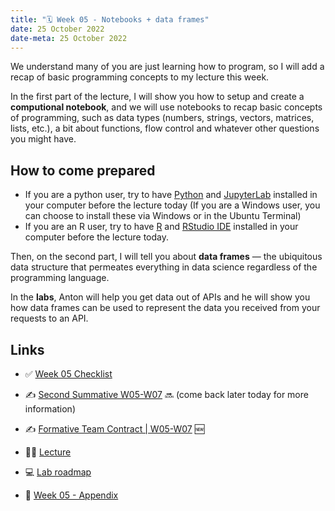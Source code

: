 ---
title: "🗓️ Week 05 - Notebooks + data frames"
date: 25 October 2022
date-meta: 25 October 2022
---

We understand many of you are just learning how to program, so I will add a recap of basic programming concepts to my lecture this week. 

In the first part of the lecture, I will show you how to setup and create a **computional notebook**, and we will use notebooks to recap basic concepts of programming, such as data types (numbers, strings, vectors, matrices, lists, etc.), a bit about functions, flow control and whatever other questions you might have. 

::: {.callout-tip collapse="false"}
## How to come prepared

- If you are a python user, try to have [Python](https://www.python.org/downloads/) and [JupyterLab](https://jupyter.org/install) installed in your computer before the lecture today (If you are a Windows user, you can choose to install these via Windows or in the Ubuntu Terminal)
- If you are an R user, try to have [R](https://www.r-project.org/) and [RStudio IDE](https://www.rstudio.com/products/rstudio/download/) installed in your computer before the lecture today.
:::

Then, on the second part, I will tell you about **data frames** — the ubiquitous data structure that permeates everything in data science regardless of the programming language.

In the <strong>labs</strong>, Anton will help you get data out of APIs and he will show you how data frames can be used to represent the data you received from your requests to an API.


## Links

- ✅ [Week 05 Checklist](/weeks/week05/checklist.qmd)

- ✍️ [Second Summative W05-W07](#) 🔜 (come back later today for more information) 

- ✍️ [Formative Team Contract | W05-W07](/assessments/formative2.qmd) 🆕

- 👨‍🏫 [Lecture](/weeks/week05/lecture.qmd)

- 💻 [Lab roadmap](/weeks/week05/lab.qmd)

- 🔖 [Week 05 - Appendix](/weeks/week05/appendix.qmd)